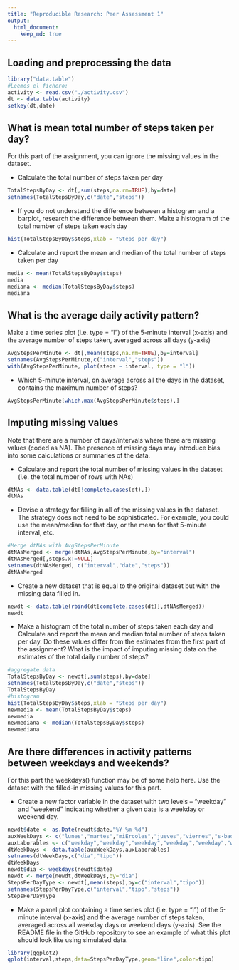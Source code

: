 ```yaml
---
title: "Reproducible Research: Peer Assessment 1"
output: 
  html_document:
    keep_md: true
---
```



## Loading and preprocessing the data
```r
library("data.table")
#Leemos el fichero:
activity <- read.csv("./activity.csv")
dt <- data.table(activity)
setkey(dt,date)
```


## What is mean total number of steps taken per day?
For this part of the assignment, you can ignore the missing values in the dataset.

- Calculate the total number of steps taken per day
```r
TotalStepsByDay <- dt[,sum(steps,na.rm=TRUE),by=date]
setnames(TotalStepsByDay,c("date","steps"))
```
- If you do not understand the difference between a histogram and a barplot, research the difference between them. Make a histogram of the total number of steps taken each day
```r
hist(TotalStepsByDay$steps,xlab = "Steps per day")
```

- Calculate and report the mean and median of the total number of steps taken per day
```r
media <- mean(TotalStepsByDay$steps)
media
mediana <- median(TotalStepsByDay$steps)
mediana
```

## What is the average daily activity pattern?
Make a time series plot (i.e. type = "l") of the 5-minute interval (x-axis) and the average number of steps taken, averaged across all days (y-axis)
```r
AvgStepsPerMinute <- dt[,mean(steps,na.rm=TRUE),by=interval]
setnames(AvgStepsPerMinute,c("interval","steps"))
with(AvgStepsPerMinute, plot(steps ~ interval, type = "l"))
```
- Which 5-minute interval, on average across all the days in the dataset, contains the maximum number of steps?
```r
AvgStepsPerMinute[which.max(AvgStepsPerMinute$steps),]
```

## Imputing missing values
Note that there are a number of days/intervals where there are missing values (coded as NA). The presence of missing days may introduce bias into some calculations or summaries of the data.

- Calculate and report the total number of missing values in the dataset (i.e. the total number of rows with NAs)
```r
dtNAs <- data.table(dt[!complete.cases(dt),])
dtNAs
```
- Devise a strategy for filling in all of the missing values in the dataset. The strategy does not need to be sophisticated. For example, you could use the mean/median for that day, or the mean for that 5-minute interval, etc.
```r
#Merge dtNAs with AvgStepsPerMinute
dtNAsMerged <- merge(dtNAs,AvgStepsPerMinute,by="interval")
dtNAsMerged[,steps.x:=NULL]
setnames(dtNAsMerged, c("interval","date","steps"))
dtNAsMerged
```
- Create a new dataset that is equal to the original dataset but with the missing data filled in.
```r
newdt <- data.table(rbind(dt[complete.cases(dt)],dtNAsMerged))
newdt
```
- Make a histogram of the total number of steps taken each day and Calculate and report the mean and median total number of steps taken per day. Do these values differ from the estimates from the first part of the assignment? What is the impact of imputing missing data on the estimates of the total daily number of steps?
```r
#aggregate data
TotalStepsByDay <- newdt[,sum(steps),by=date]
setnames(TotalStepsByDay,c("date","steps"))
TotalStepsByDay
#histogram
hist(TotalStepsByDay$steps,xlab = "Steps per day")
newmedia <- mean(TotalStepsByDay$steps)
newmedia
newmediana <- median(TotalStepsByDay$steps)
newmediana
```

## Are there differences in activity patterns between weekdays and weekends?
For this part the weekdays() function may be of some help here. Use the dataset with the filled-in missing values for this part.

- Create a new factor variable in the dataset with two levels – “weekday” and “weekend” indicating whether a given date is a weekday or weekend day.
```r
newdt$date <- as.Date(newdt$date,"%Y-%m-%d")
auxWeekDays <- c("lunes","martes","miÈrcoles","jueves","viernes","s·bado","domingo")
auxLaborables <- c("weekday","weekday","weekday","weekday","weekday","weekend","weekend")
dtWeekDays <- data.table(auxWeekDays,auxLaborables)
setnames(dtWeekDays,c("dia","tipo"))
dtWeekDays
newdt$dia <- weekdays(newdt$date)
newdt <- merge(newdt,dtWeekDays,by="dia")
StepsPerDayType <- newdt[,mean(steps),by=c("interval","tipo")]
setnames(StepsPerDayType,c("interval","tipo","steps"))
StepsPerDayType
```
- Make a panel plot containing a time series plot (i.e. type = "l") of the 5-minute interval (x-axis) and the average number of steps taken, averaged across all weekday days or weekend days (y-axis). See the README file in the GitHub repository to see an example of what this plot should look like using simulated data.
```r
library(ggplot2)
qplot(interval,steps,data=StepsPerDayType,geom="line",color=tipo)
```